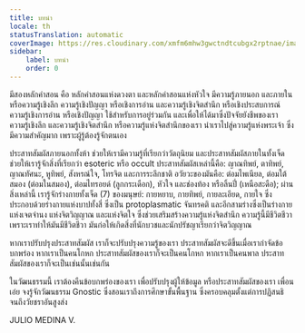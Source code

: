 ```yaml
---
title: บทนำ
locale: th
statusTranslation: automatic
coverImage: https://res.cloudinary.com/xmfm6mhw3gwctndtcubgx2rptnae/image/upload/v1741354450/small_cover_introduccion_a_la_gnosis_57a3fc8d72.webp
sidebar:
    label: บทนำ
    order: 0
---
```

มีสองหลักคำสอน คือ หลักคำสอนแห่งดวงตา และหลักคำสอนแห่งหัวใจ มีความรู้ภายนอก และภายใน หรือความรู้เชิงลึก ความรู้เชิงปัญญา หรือเชิงการอ่าน และความรู้เชิงจิตสำนึก หรือเชิงประสบการณ์ ความรู้เชิงการอ่าน หรือเชิงปัญญา ใช้สำหรับการอยู่ร่วมกัน และเพื่อให้ได้มาซึ่งปัจจัยยังชีพของเรา ความรู้เชิงลึก และความรู้เชิงจิตสำนึก หรือความรู้แห่งจิตสำนึกของเรา นำเราไปสู่ความรู้แห่งพระเจ้า ซึ่งมีความสำคัญมาก เพราะผู้รู้ต้องรู้จักตนเอง

ประสาทสัมผัสภายนอกทั้งห้า ช่วยให้เรามีความรู้ที่เรียกว่าวัตถุนิยม และประสาทสัมผัสภายในทั้งเจ็ด ช่วยให้เรารู้จักสิ่งที่เรียกว่า esoteric หรือ occult ประสาทสัมผัสเหล่านี้คือ: ญาณทิพย์, ตาทิพย์, ญาณทัศนะ, หูทิพย์, สังหรณ์ใจ, โทรจิต และการระลึกชาติ อวัยวะของมันคือ: ต่อมไพเนียล, ต่อมใต้สมอง (ต่อมในสมอง), ต่อมไทรอยด์ (ลูกกระเดือก), หัวใจ และช่องท้อง หรือลิ้นปี่ (เหนือสะดือ); ผ่านสิ่งเหล่านี้ เรารู้จักร่างกายทั้งเจ็ด (7) ของมนุษย์: กายหยาบ, กายทิพย์, กายละเอียด, กายใจ ซึ่งประกอบด้วยร่างกายแห่งบาปทั้งสี่ ซึ่งเป็น protoplasmatic จันทรคติ และอีกสามร่างซึ่งเป็นร่างกายแห่งเจตจำนง แห่งจิตวิญญาณ และแห่งจิตใจ ซึ่งช่วยเสริมสร้างความรู้แห่งจิตสำนึก ความรู้นี้มีชีวิตชีวา เพราะเราทำให้มันมีชีวิตชีวา มันก่อให้เกิดสิ่งที่นักบวชและนักปรัชญาเรียกว่าจิตวิญญาณ

หากเราปรับปรุงประสาทสัมผัส เราก็จะปรับปรุงความรู้ของเรา ประสาทสัมผัสจะดีขึ้นเมื่อเรากำจัดข้อบกพร่อง หากเราเป็นคนโกหก ประสาทสัมผัสของเราก็จะเป็นคนโกหก หากเราเป็นคนพาล ประสาทสัมผัสของเราก็จะเป็นเช่นนั้นเช่นกัน

ในวัฒนธรรมนี้ เราต้องคืนข้อบกพร่องของเรา เพื่อปรับปรุงผู้ให้ข้อมูล หรือประสาทสัมผัสของเรา เพื่อนเอ๋ย จงรู้จักวัฒนธรรม Gnostic ซึ่งสอนเราถึงการศึกษาขั้นพื้นฐาน ซึ่งครอบคลุมตั้งแต่การปฏิสนธิจนถึงวัยชราอันสูงส่ง

JULIO MEDINA V.
